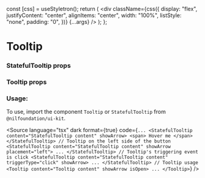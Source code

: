 
<Meta title="Overlay/Tooltip" component={StatefulTooltip} />

  const [css] = useStyletron();
  return (
    <div
      className={css({
        display: "flex",
        justifyContent: "center",
        alignItems: "center",
        width: "100%",
        listStyle: "none",
        padding: "0",
      })}
      {...args}
    />
  );
};

# Tooltip

<Canvas isColumn>
  <Story name="On hover tooltip" args={{}}>
    <Template>
      <StatefulTooltip showArrow content="Base tooltip on hover">
        <Button kind={BUTTON_KIND.secondary} size={BUTTON_SIZE.compact}>
          Hover me
        </Button>
      </StatefulTooltip>
    </Template>
  </Story>
  <Story name="On click tooltip" args={{}}>
    <Template>
      <StatefulTooltip showArrow content="Base tooltip on click" triggerType="click">
        <Button kind={BUTTON_KIND.secondary} size={BUTTON_SIZE.compact}>
          Click me
        </Button>
      </StatefulTooltip>
    </Template>
  </Story>
  <Story name="Tooltip without arrow" args={{}}>
    <Template>
      <StatefulTooltip showArrow={false} content="Base tooltip without arrow">
        <Button kind={BUTTON_KIND.secondary} size={BUTTON_SIZE.compact}>
          Hover me
        </Button>
      </StatefulTooltip>
    </Template>
  </Story>
  <Story name="Tooltip with placement" args={{}}>
    <Template>
      <StatefulTooltip showArrow content="Base tooltip with placement" placement="right">
        <Button kind={BUTTON_KIND.secondary} size={BUTTON_SIZE.compact}>
          Hover me
        </Button>
      </StatefulTooltip>
    </Template>
  </Story>
  <Story name="Tooltip with long text" args={{}}>
    <Template>
      <StatefulTooltip
        showArrow
        content="Long, long text. Long, long text. Long, long text. Long, long text. Long, long text. Long, long text. Long, long text."
        placement="right"
      >
        <Button kind={BUTTON_KIND.secondary} size={BUTTON_SIZE.compact}>
          Hover me for long text
        </Button>
      </StatefulTooltip>
    </Template>
  </Story>
</Canvas>

### StatefulTooltip props

<ArgsTable of={StatefulTooltip} />

### Tooltip props

<ArgsTable of={Tooltip} />

### Usage:

To use, import the component `Tooltip` or `StatefulTooltip` from `@nilfoundation/ui-kit`.

<Source
  language="tsx"
  dark
  format={true}
  code={`
        ...
        <StatefulTooltip content="StatefulTooltip content" showArrow>
          <span>
            Hover me
          </span>
        </StatefulTooltip>
        // Tooltip on the left side of the button
        <StatefulTooltip content="StatefulTooltip content" showArrow placement="left">
            ...
        </StatefulTooltip>
        // Tooltip's triggering event is click
        <StatefulTooltip content="StatefulTooltip content" triggerType="click" showArrow>
            ...
        </StatefulTooltip>
        // Tooltip usage
        <Tooltip content="Tooltip content" showArrow isOpen>
            ...
        </Tooltip>
      `}
/>
